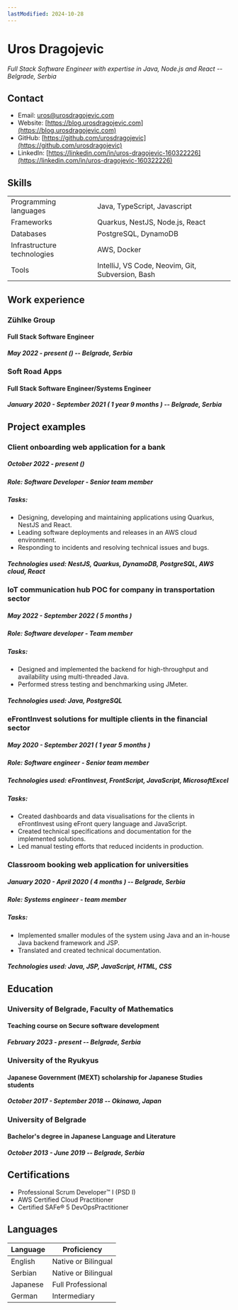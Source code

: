 ```yaml
---
lastModified: 2024-10-28
---
```



# Uros Dragojevic
*Full Stack Software Engineer with expertise in Java, Node.js and React -- Belgrade, Serbia*

## Contact

- Email: [uros@urosdragojevic.com](mailto:uros@urosdragojevic.com)
- Website: [https://blog.urosdragojevic.com](https://blog.urosdragojevic.com)
- GitHub: [https://github.com/urosdragojevic](https://github.com/urosdragojevic)
- LinkedIn: [https://linkedin.com/in/uros-dragojevic-160322226](https://linkedin.com/in/uros-dragojevic-160322226)

## Skills

|                             |                                                  |
|-----------------------------|--------------------------------------------------|
|Programming languages        | Java, TypeScript, Javascript                     |
| Frameworks                  | Quarkus, NestJS, Node.js, React                  |
| Databases                   | PostgreSQL, DynamoDB                             |
| Infrastructure technologies | AWS, Docker                                      |
| Tools                       | IntelliJ, VS Code, Neovim, Git, Subversion, Bash |

## Work experience

### Zühlke Group
#### Full Stack Software Engineer
##### *May 2022 - present (<CurrentEmploymentDuration id="zuhlke" startYear={2022} startMonth={5}/>) -- Belgrade, Serbia*

### Soft Road Apps
#### Full Stack Software Engineer/Systems Engineer
##### *January 2020 - September 2021 ( 1 year 9 months ) -- Belgrade, Serbia*

<div style="page-break-after: always;"></div>

## Project examples

### Client onboarding web application for a bank
##### *October 2022 - present (<CurrentEmploymentDuration id="project" startYear={2022} startMonth={10}/>)*

##### **Role**: Software Developer - Senior team member

##### **Tasks**: 

- Designing, developing and maintaining applications using Quarkus, NestJS and React.
- Leading software deployments and releases in an AWS cloud environment.
- Responding to incidents and resolving technical issues and bugs.

##### **Technologies used**: NestJS, Quarkus, DynamoDB, PostgreSQL, AWS cloud, React

### IoT communication hub POC for company in transportation sector
##### *May 2022 - September 2022 ( 5 months )*

##### **Role**: Software developer - Team member

##### **Tasks**: 

- Designed and implemented the backend for high-throughput and availability using multi-threaded Java.
- Performed stress testing and benchmarking using JMeter.

##### **Technologies used**: Java, PostgreSQL

<div style="page-break-after: always;"></div>

### eFrontInvest solutions for multiple clients in the financial sector
##### *May 2020 - September 2021 ( 1 year 5 months )*

##### **Role**: Software engineer - Senior team member

##### **Technologies used**: eFrontInvest, FrontScript, JavaScript, MicrosoftExcel

##### **Tasks**: 

- Created dashboards and data visualisations for the clients in eFrontInvest using eFront query language and JavaScript.
- Created technical specifications and documentation for the implemented solutions.
- Led manual testing efforts that reduced incidents in production.

### Classroom booking web application for universities
##### *January 2020 - April 2020 ( 4 months ) -- Belgrade, Serbia*

##### **Role**: Systems engineer - team member

##### **Tasks**: 
- Implemented smaller modules of the system using Java and an in-house Java backend framework and JSP. 
- Translated and created technical documentation.

##### **Technologies used**: Java, JSP, JavaScript, HTML, CSS

<div style="page-break-after: always;"></div>

## Education

### University of Belgrade, Faculty of Mathematics
#### Teaching course on Secure software development
##### *February 2023 - present -- Belgrade, Serbia*

### University of the Ryukyus
#### Japanese Government (MEXT) scholarship for Japanese Studies students
##### *October 2017 - September 2018 -- Okinawa, Japan*


### University of Belgrade
#### Bachelor's degree in Japanese Language and Literature
##### *October 2013 - June 2019 -- Belgrade, Serbia*

## Certifications

- Professional Scrum Developer™ I (PSD I)
- AWS Certified Cloud Practitioner
- Certified SAFe® 5 DevOpsPractitioner

## Languages

| Language | Proficiency         |
|----------|---------------------|
| English  | Native or Bilingual |
| Serbian  | Native or Bilingual |
| Japanese | Full Professional   |
| German   | Intermediary        |
